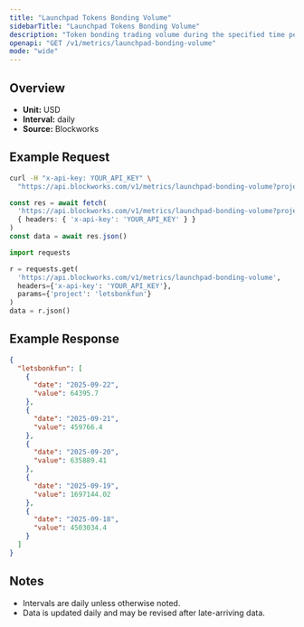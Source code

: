 ```yaml
---
title: "Launchpad Tokens Bonding Volume"
sidebarTitle: "Launchpad Tokens Bonding Volume"
description: "Token bonding trading volume during the specified time period for given launchpad."
openapi: "GET /v1/metrics/launchpad-bonding-volume"
mode: "wide"
---
```


## Overview

- **Unit:** USD
- **Interval:** daily
- **Source:** Blockworks

## Example Request

<CodeGroup>

```bash cURL
curl -H "x-api-key: YOUR_API_KEY" \
  "https://api.blockworks.com/v1/metrics/launchpad-bonding-volume?project=letsbonkfun"
```

```typescript TypeScript
const res = await fetch(
  'https://api.blockworks.com/v1/metrics/launchpad-bonding-volume?project=letsbonkfun',
  { headers: { 'x-api-key': 'YOUR_API_KEY' } }
)
const data = await res.json()
```

```python Python
import requests

r = requests.get(
  'https://api.blockworks.com/v1/metrics/launchpad-bonding-volume',
  headers={'x-api-key': 'YOUR_API_KEY'},
  params={'project': 'letsbonkfun'}
)
data = r.json()
```

</CodeGroup>

## Example Response

```json
{
  "letsbonkfun": [
    {
      "date": "2025-09-22",
      "value": 64395.7
    },
    {
      "date": "2025-09-21",
      "value": 459766.4
    },
    {
      "date": "2025-09-20",
      "value": 635889.41
    },
    {
      "date": "2025-09-19",
      "value": 1697144.02
    },
    {
      "date": "2025-09-18",
      "value": 4503034.4
    }
  ]
}
```

## Notes
- Intervals are daily unless otherwise noted.
- Data is updated daily and may be revised after late-arriving data.